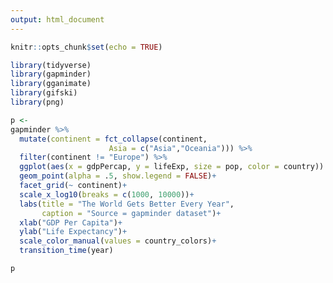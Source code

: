 ```yaml
---
output: html_document
---
```


```r
knitr::opts_chunk$set(echo = TRUE)

library(tidyverse)
library(gapminder)
library(gganimate)
library(gifski)
library(png)
```


```r
 
p <-
gapminder %>% 
  mutate(continent = fct_collapse(continent, 
                      Asia = c("Asia","Oceania"))) %>% 
  filter(continent != "Europe") %>%
  ggplot(aes(x = gdpPercap, y = lifeExp, size = pop, color = country)) +
  geom_point(alpha = .5, show.legend = FALSE)+
  facet_grid(~ continent)+
  scale_x_log10(breaks = c(1000, 10000))+
  labs(title = "The World Gets Better Every Year",
       caption = "Source = gapminder dataset")+
  xlab("GDP Per Capita")+
  ylab("Life Expectancy")+
  scale_color_manual(values = country_colors)+
  transition_time(year)

p

```
